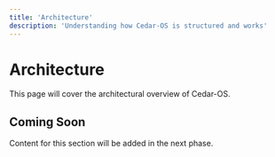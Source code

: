 ```yaml
---
title: 'Architecture'
description: 'Understanding how Cedar-OS is structured and works'
---
```


# Architecture

This page will cover the architectural overview of Cedar-OS.

## Coming Soon

Content for this section will be added in the next phase.
